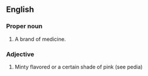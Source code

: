 ==English==
===Proper noun===
#A brand of medicine.

===Adjective===
#Minty flavored or a certain shade of pink (see pedia)